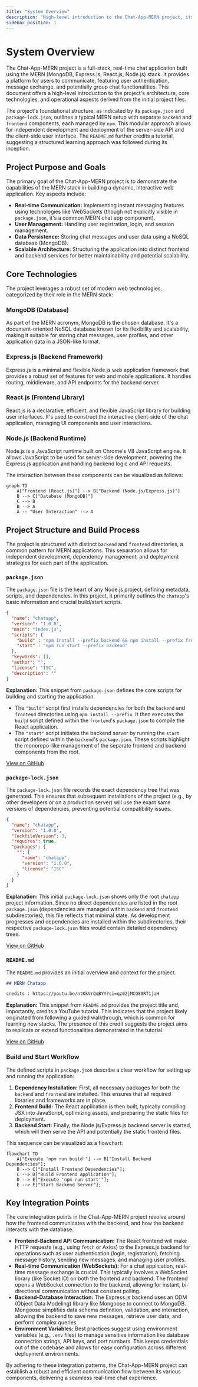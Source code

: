 ```yaml
---
title: "System Overview"
description: "High-level introduction to the Chat-App-MERN project, its purpose, and core technologies."
sidebar_position: 1
---
```

 # System Overview

The Chat-App-MERN project is a full-stack, real-time chat application built using the MERN (MongoDB, Express.js, React.js, Node.js) stack. It provides a platform for users to communicate, featuring user authentication, message exchange, and potentially group chat functionalities. This document offers a high-level introduction to the project's architecture, core technologies, and operational aspects derived from the initial project files.

The project's foundational structure, as indicated by its `package.json` and `package-lock.json`, outlines a typical MERN setup with separate `backend` and `frontend` components, each managed by `npm`. This modular approach allows for independent development and deployment of the server-side API and the client-side user interface. The `README.md` further credits a tutorial, suggesting a structured learning approach was followed during its inception.

## Project Purpose and Goals

The primary goal of the Chat-App-MERN project is to demonstrate the capabilities of the MERN stack in building a dynamic, interactive web application. Key aspects include:

*   **Real-time Communication:** Implementing instant messaging features using technologies like WebSockets (though not explicitly visible in `package.json`, it's a common MERN chat app component).
*   **User Management:** Handling user registration, login, and session management.
*   **Data Persistence:** Storing chat messages and user data using a NoSQL database (MongoDB).
*   **Scalable Architecture:** Structuring the application into distinct frontend and backend services for better maintainability and potential scalability.

## Core Technologies

The project leverages a robust set of modern web technologies, categorized by their role in the MERN stack:

### MongoDB (Database)
As part of the MERN acronym, MongoDB is the chosen database. It's a document-oriented NoSQL database known for its flexibility and scalability, making it suitable for storing chat messages, user profiles, and other application data in a JSON-like format.

### Express.js (Backend Framework)
Express.js is a minimal and flexible Node.js web application framework that provides a robust set of features for web and mobile applications. It handles routing, middleware, and API endpoints for the backend server.

### React.js (Frontend Library)
React.js is a declarative, efficient, and flexible JavaScript library for building user interfaces. It's used to construct the interactive client-side of the chat application, managing UI components and user interactions.

### Node.js (Backend Runtime)
Node.js is a JavaScript runtime built on Chrome's V8 JavaScript engine. It allows JavaScript to be used for server-side development, powering the Express.js application and handling backend logic and API requests.

The interaction between these components can be visualized as follows:





```mermaid
graph TD
    A["Frontend (React.js)"] --> B["Backend (Node.js/Express.js)"]
    B --> C["Database (MongoDB)"]
    C --> B
    B --> A
    A -- "User Interaction" --> A
```



## Project Structure and Build Process

The project is structured with distinct `backend` and `frontend` directories, a common pattern for MERN applications. This separation allows for independent development, dependency management, and deployment strategies for each part of the application.

### `package.json`

The `package.json` file is the heart of any Node.js project, defining metadata, scripts, and dependencies. In this project, it primarily outlines the `chatapp`'s basic information and crucial build/start scripts.

```json
{
  "name": "chatapp",
  "version": "1.0.0",
  "main": "index.js",
  "scripts": {
    "build" : "npm install --prefix backend && npm install --prefix frontend && npm run build --prefix frontend",
    "start" : "npm run start --prefix backend"
  },
  "keywords": [],
  "author": "",
  "license": "ISC",
  "description": ""
}
```
**Explanation:** This snippet from `package.json` defines the core scripts for building and starting the application.
-   The `"build"` script first installs dependencies for both the `backend` and `frontend` directories using `npm install --prefix`. It then executes the `build` script defined within the `frontend`'s `package.json` to compile the React application.
-   The `"start"` script initiates the backend server by running the `start` script defined within the `backend`'s `package.json`.
These scripts highlight the monorepo-like management of the separate frontend and backend components from the root.

[View on GitHub](https://github.com/shinymack/Chat-App-MERN/blob/main/package.json#L4-L9)

### `package-lock.json`

The `package-lock.json` file records the exact dependency tree that was generated. This ensures that subsequent installations of the project (e.g., by other developers or on a production server) will use the exact same versions of dependencies, preventing potential compatibility issues.

```json
{
  "name": "chatapp",
  "version": "1.0.0",
  "lockfileVersion": 3,
  "requires": true,
  "packages": {
    "": {
      "name": "chatapp",
      "version": "1.0.0",
      "license": "ISC"
    }
  }
}
```
**Explanation:** This initial `package-lock.json` shows only the root `chatapp` project information. Since no direct dependencies are listed in the root `package.json` (dependencies are managed within `backend` and `frontend` subdirectories), this file reflects that minimal state. As development progresses and dependencies are installed within the subdirectories, their respective `package-lock.json` files would contain detailed dependency trees.

[View on GitHub](https://github.com/shinymack/Chat-App-MERN/blob/main/package-lock.json#L1-L12)

### `README.md`

The `README.md` provides an initial overview and context for the project.

```markdown
## MERN Chatapp

credits : https://youtu.be/ntKkVrQqBYY?si=qz02jMCQ80RT1jaH
```
**Explanation:** This snippet from `README.md` provides the project title and, importantly, credits a YouTube tutorial. This indicates that the project likely originated from following a guided walkthrough, which is common for learning new stacks. The presence of this credit suggests the project aims to replicate or extend functionalities demonstrated in the tutorial.

[View on GitHub](https://github.com/shinymack/Chat-App-MERN/blob/main/README.md#L1-L3)

### Build and Start Workflow

The defined scripts in `package.json` describe a clear workflow for setting up and running the application:

1.  **Dependency Installation:** First, all necessary packages for both the `backend` and `frontend` are installed. This ensures that all required libraries and frameworks are in place.
2.  **Frontend Build:** The React application is then built, typically compiling JSX into JavaScript, optimizing assets, and preparing the static files for deployment.
3.  **Backend Start:** Finally, the Node.js/Express.js backend server is started, which will then serve the API and potentially the static frontend files.

This sequence can be visualized as a flowchart:





```mermaid
flowchart TD
    A["Execute 'npm run build'"] --> B["Install Backend Dependencies"];
    B --> C["Install Frontend Dependencies"];
    C --> D["Build Frontend Application"];
    D --> E["Execute 'npm run start'"];
    E --> F["Start Backend Server"];
```



## Key Integration Points

The core integration points in the Chat-App-MERN project revolve around how the frontend communicates with the backend, and how the backend interacts with the database.

*   **Frontend-Backend API Communication:** The React frontend will make HTTP requests (e.g., using `fetch` or Axios) to the Express.js backend for operations such as user authentication (login, registration), fetching message history, sending new messages, and managing user profiles.
*   **Real-time Communication (WebSockets):** For a chat application, real-time message exchange is crucial. This typically involves a WebSocket library (like Socket.IO) on both the frontend and backend. The frontend opens a WebSocket connection to the backend, allowing for instant, bi-directional communication without constant polling.
*   **Backend-Database Interaction:** The Express.js backend uses an ODM (Object Data Modeling) library like Mongoose to connect to MongoDB. Mongoose simplifies data schema definition, validation, and interaction, allowing the backend to save new messages, retrieve user data, and perform complex queries.
*   **Environment Variables:** Best practices suggest using environment variables (e.g., `.env` files) to manage sensitive information like database connection strings, API keys, and port numbers. This keeps credentials out of the codebase and allows for easy configuration across different deployment environments.

By adhering to these integration patterns, the Chat-App-MERN project can establish a robust and efficient communication flow between its various components, delivering a seamless real-time chat experience.